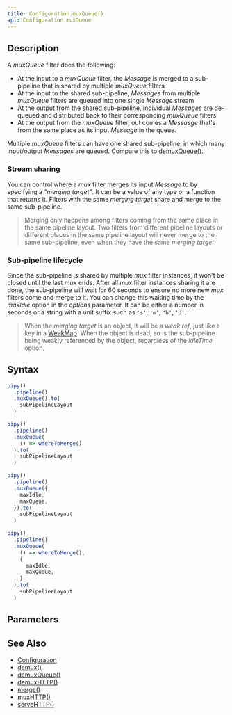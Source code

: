 ```yaml
---
title: Configuration.muxQueue()
api: Configuration.muxQueue
---
```


## Description

<Summary/>

<FilterDiagram
  name="muxQueue"
  input="Message"
  output="Message"
  subInput="Message"
  subOutput="Message"
  subType="mux"
/>

A _muxQueue_ filter does the following:

- At the input to a _muxQueue_ filter, the _Message_ is merged to a sub-pipeline that is shared by multiple _muxQueue_ filters
- At the input to the shared sub-pipeline, _Messages_ from multiple _muxQueue_ filters are queued into one single _Message_ stream
- At the output from the shared sub-pipeline, individual _Messages_ are de-queued and distributed back to their corresponding _muxQueue_ filters
- At the output from the _muxQueue_ filter, out comes a _Messasge_ that's from the same place as its input _Message_ in the queue.

Multiple _muxQueue_ filters can have one shared sub-pipeline, in which many input/output _Messages_ are queued. Compare this to [demuxQueue()](/reference/api/Configuration/demuxQueue).

### Stream sharing

You can control where a _mux_ filter merges its input _Message_ to by specifying a _"merging target"_. It can be a value of any type or a function that returns it. Filters with the same _merging target_ share and merge to the same sub-pipeline.

> Merging only happens among filters coming from the same place in the same pipeline layout. Two filters from different pipeline layouts or different places in the same pipeline layout will never merge to the same sub-pipeline, even when they have the same _merging target_.

### Sub-pipeline lifecycle

Since the sub-pipeline is shared by multiple _mux_ filter instances, it won't be closed until the last _mux_ ends. After all _mux_ filter instances sharing it are done, the sub-pipeline will wait for 60 seconds to ensure no more new _mux_ filters come and merge to it. You can change this waiting time by the _maxIdle_ option in the _options_ parameter. It can be either a number in seconds or a string with a unit suffix such as `'s'`, `'m'`, `'h'`, `'d'`.

> When the _merging target_ is an object, it will be a _weak ref_, just like a key in a [WeakMap](https://developer.mozilla.org/docs/Web/JavaScript/Guide/Keyed_collections#weakmap_object). When the object is dead, so is the sub-pipeline being weakly referenced by the object, regardless of the _idleTime_ option.

## Syntax

``` js
pipy()
  .pipeline()
  .muxQueue().to(
    subPipelineLayout
  )

pipy()
  .pipeline()
  .muxQueue(
    () => whereToMerge()
  ).to(
    subPipelineLayout
  )

pipy()
  .pipeline()
  .muxQueue({
    maxIdle,
    maxQueue,
  }).to(
    subPipelineLayout
  )

pipy()
  .pipeline()
  .muxQueue(
    () => whereToMerge(),
    {
      maxIdle,
      maxQueue,
    }
  ).to(
    subPipelineLayout
  )
```

## Parameters

<Parameters/>

## See Also

* [Configuration](/reference/api/Configuration)
* [demux()](/reference/api/Configuration/demux)
* [demuxQueue()](/reference/api/Configuration/demuxQueue)
* [demuxHTTP()](/reference/api/Configuration/demuxHTTP)
* [merge()](/reference/api/Configuration/merge)
* [muxHTTP()](/reference/api/Configuration/muxHTTP)
* [serveHTTP()](/reference/api/Configuration/serveHTTP)

